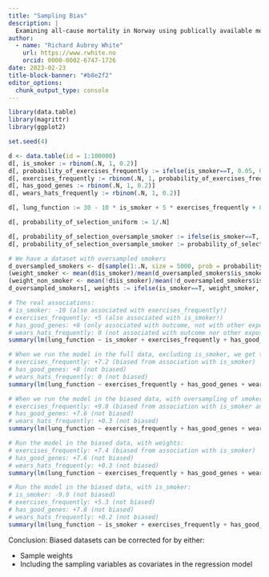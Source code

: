 ```yaml
---
title: "Sampling Bias"
description: |
  Examining all-cause mortality in Norway using publically available mortality data from SSB.
author:
  - name: "Richard Aubrey White"
    url: https://www.rwhite.no
    orcid: 0000-0002-6747-1726
date: 2023-02-23
title-block-banner: "#b8e2f2"
editor_options: 
  chunk_output_type: console
---
```


```r
library(data.table)
library(magrittr)
library(ggplot2)
```

```r
set.seed(4)

d <- data.table(id = 1:100000)
d[, is_smoker := rbinom(.N, 1, 0.2)]
d[, probability_of_exercises_frequently := ifelse(is_smoker==T, 0.05, 0.3)]
d[, exercises_frequently := rbinom(.N, 1, probability_of_exercises_frequently)]
d[, has_good_genes := rbinom(.N, 1, 0.2)]
d[, wears_hats_frequently := rbinom(.N, 1, 0.2)]

d[, lung_function := 30 - 10 * is_smoker + 5 * exercises_frequently + 8 * has_good_genes + rnorm(.N, mean = 0, sd = 3)]

d[, probability_of_selection_uniform := 1/.N]

d[, probability_of_selection_oversample_smoker := ifelse(is_smoker==T, 5, 1)]
d[, probability_of_selection_oversample_smoker := probability_of_selection_oversample_smoker/sum(probability_of_selection_oversample_smoker)]

# We have a dataset with oversampled smokers
d_oversampled_smokers <- d[sample(1:.N, size = 5000, prob = probability_of_selection_oversample_smoker)]
(weight_smoker <- mean(d$is_smoker)/mean(d_oversampled_smokers$is_smoker))
(weight_non_smoker <- mean(!d$is_smoker)/mean(!d_oversampled_smokers$is_smoker))
d_oversampled_smokers[, weights := ifelse(is_smoker==T, weight_smoker, weight_non_smoker)]

# The real associations:
# is_smoker: -10 (also associated with exercises_frequently!)
# exercises_frequently: +5 (also associated with is_smoker!)
# has_good_genes: +8 (only associated with outcome, not with other exposures)
# wears_hats_frequently: 0 (not associated with outcome nor other exposures)
summary(lm(lung_function ~ is_smoker + exercises_frequently + has_good_genes + wears_hats_frequently, data=d))

# When we run the model in the full data, excluding is_smoker, we get the following associations:
# exercises_frequently: +7.2 (biased from association with is_smoker)
# has_good_genes: +8 (not biased)
# wears_hats_frequently: 0 (not biased)
summary(lm(lung_function ~ exercises_frequently + has_good_genes + wears_hats_frequently, data=d))

# When we run the model in the biased data, with oversampling of smokers (that has also an association with the outcome):
# exercises_frequently: +9.8 (biased from association with is_smoker and the biased sampling)
# has_good_genes: +7.6 (not biased)
# wears_hats_frequently: +0.3 (not biased)
summary(lm(lung_function ~ exercises_frequently + has_good_genes + wears_hats_frequently, data=d_oversampled_smokers))

# Run the model in the biased data, with weights:
# exercises_frequently: +7.4 (biased from association with is_smoker)
# has_good_genes: +7.6 (not biased)
# wears_hats_frequently: +0.3 (not biased)
summary(lm(lung_function ~ exercises_frequently + has_good_genes + wears_hats_frequently, data=d_oversampled_smokers, weights = weights))

# Run the model in the biased data, with is_smoker:
# is_smoker: -9.9 (not biased)
# exercises_frequently: +5.3 (not biased)
# has_good_genes: +7.8 (not biased)
# wears_hats_frequently: +0.2 (not biased)
summary(lm(lung_function ~ is_smoker + exercises_frequently + has_good_genes + wears_hats_frequently, data=d_oversampled_smokers))
```

Conclusion: Biased datasets can be corrected for by either:

- Sample weights
- Including the sampling variables as covariates in the regression model


